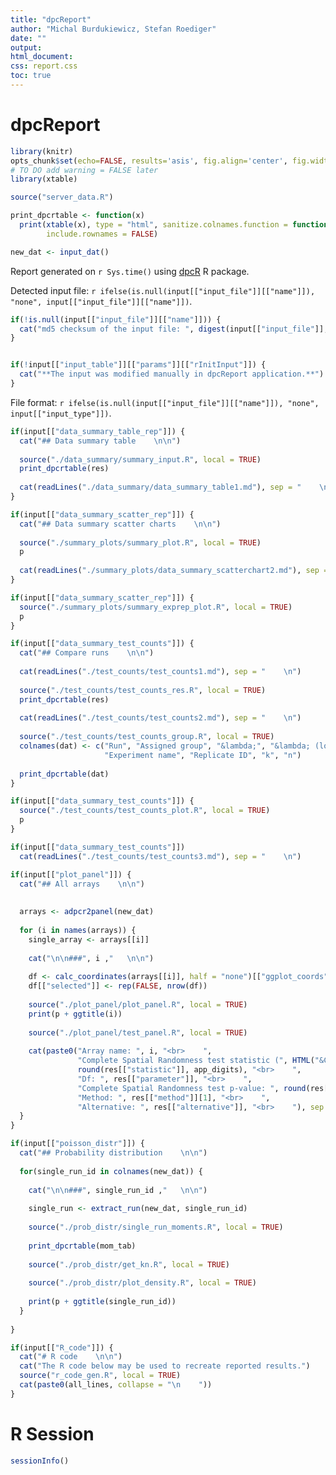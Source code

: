 ```yaml
---
title: "dpcReport"
author: "Michal Burdukiewicz, Stefan Roediger"
date: ""
output:
html_document:
css: report.css
toc: true
---
```


# dpcReport

```r
library(knitr)
opts_chunk$set(echo=FALSE, results='asis', fig.align='center', fig.width=14, warning = FALSE)
# TO DO add warning = FALSE later
library(xtable)

source("server_data.R")

print_dpcrtable <- function(x)
  print(xtable(x), type = "html", sanitize.colnames.function = function(x) x, digits = app_digits,
        include.rownames = FALSE)

new_dat <- input_dat()
```

Report generated on `r Sys.time()` using [dpcR](http://github.com/michbur/dpcR) R package.  

Detected input file: `r ifelse(is.null(input[["input_file"]][["name"]]), "none", input[["input_file"]][["name"]])`.  

```r
if(!is.null(input[["input_file"]][["name"]])) {
  cat("md5 checksum of the input file: ", digest(input[["input_file"]], "md5"))
}


if(!input[["input_table"]][["params"]][["rInitInput"]]) {
  cat("**The input was modified manually in dpcReport application.**")
}
```

File format: `r ifelse(is.null(input[["input_file"]][["name"]]), "none", input[["input_type"]])`.  

```r
if(input[["data_summary_table_rep"]]) {
  cat("## Data summary table    \n\n")
  
  source("./data_summary/summary_input.R", local = TRUE)
  print_dpcrtable(res)
  
  cat(readLines("./data_summary/data_summary_table1.md"), sep = "    \n")
}
```



```r
if(input[["data_summary_scatter_rep"]]) {
  cat("## Data summary scatter charts    \n\n")
  
  source("./summary_plots/summary_plot.R", local = TRUE)
  p
  
  cat(readLines("./summary_plots/data_summary_scatterchart2.md"), sep = "    \n")
}
```

```r
if(input[["data_summary_scatter_rep"]]) {
  source("./summary_plots/summary_exprep_plot.R", local = TRUE)
  p
}
```

```r
if(input[["data_summary_test_counts"]]) {
  cat("## Compare runs    \n\n")
  
  cat(readLines("./test_counts/test_counts1.md"), sep = "    \n")
  
  source("./test_counts/test_counts_res.R", local = TRUE)
  print_dpcrtable(res)
  
  cat(readLines("./test_counts/test_counts2.md"), sep = "    \n")
  
  source("./test_counts/test_counts_group.R", local = TRUE)
  colnames(dat) <- c("Run", "Assigned group", "&lambda;", "&lambda; (lower CI)", "&lambda; (upper CI)", 
                     "Experiment name", "Replicate ID", "k", "n")
  
  print_dpcrtable(dat)
}
```

```r
if(input[["data_summary_test_counts"]]) {
  source("./test_counts/test_counts_plot.R", local = TRUE)
  p
}
```

```r
if(input[["data_summary_test_counts"]])
  cat(readLines("./test_counts/test_counts3.md"), sep = "    \n")
```

```r
if(input[["plot_panel"]]) {
  cat("## All arrays    \n\n")
  
  
  arrays <- adpcr2panel(new_dat)
  
  for (i in names(arrays)) {
    single_array <- arrays[[i]]
    
    cat("\n\n###", i ,"   \n\n")
    
    df <- calc_coordinates(arrays[[i]], half = "none")[["ggplot_coords"]]
    df[["selected"]] <- rep(FALSE, nrow(df))
    
    source("./plot_panel/plot_panel.R", local = TRUE)
    print(p + ggtitle(i))
    
    source("./plot_panel/test_panel.R", local = TRUE)
    
    cat(paste0("Array name: ", i, "<br>    ",
               "Complete Spatial Randomness test statistic (", HTML("&Chi;"), "): ", 
               round(res[["statistic"]], app_digits), "<br>    ",
               "Df: ", res[["parameter"]], "<br>    ",
               "Complete Spatial Randomness test p-value: ", round(res[["p.value"]], app_digits), "<br>    ",
               "Method: ", res[["method"]][1], "<br>    ",
               "Alternative: ", res[["alternative"]], "<br>    "), sep = "")
  }
}
```


```r
if(input[["poisson_distr"]]) {
  cat("## Probability distribution    \n\n")
  
  for(single_run_id in colnames(new_dat)) {
    
    cat("\n\n###", single_run_id ,"   \n\n")
    
    single_run <- extract_run(new_dat, single_run_id)
    
    source("./prob_distr/single_run_moments.R", local = TRUE)
    
    print_dpcrtable(mom_tab)
    
    source("./prob_distr/get_kn.R", local = TRUE)
    
    source("./prob_distr/plot_density.R", local = TRUE)
    
    print(p + ggtitle(single_run_id))
  }
  
}
```


```r
if(input[["R_code"]]) {
  cat("# R code    \n\n")
  cat("The R code below may be used to recreate reported results.")
  source("r_code_gen.R", local = TRUE)
  cat(paste0(all_lines, collapse = "\n    "))
}
```

# R Session

```r
sessionInfo()
```